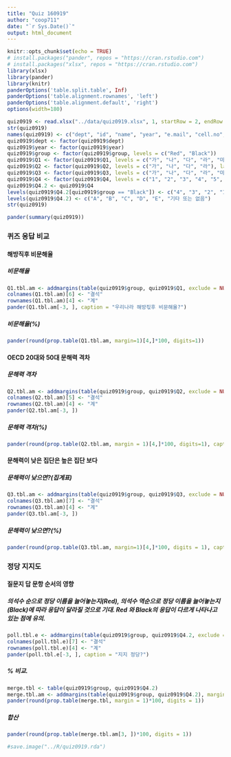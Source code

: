 ```yaml
---
title: "Quiz 160919"
author: "coop711"
date: "`r Sys.Date()`"
output: html_document
---
```


```r
knitr::opts_chunk$set(echo = TRUE)
# install.packages("pander", repos = "https://cran.rstudio.com")
# install.packages("xlsx", repos = "https://cran.rstudio.com")
library(xlsx)
library(pander)
library(knitr)
panderOptions('table.split.table', Inf)
panderOptions('table.alignment.rownames', 'left')
panderOptions('table.alignment.default', 'right')
options(width=180)
```

```r
quiz0919 <- read.xlsx("../data/quiz0919.xlsx", 1, startRow = 2, endRow = 102, colIndex = c(3:7, 9:14), colClasses=c(rep("character", 11)), stringsAsFactors=FALSE)
str(quiz0919)
names(quiz0919) <- c("dept", "id", "name", "year", "e.mail", "cell.no", "Q1", "Q2", "Q3", "Q4", "group")
quiz0919$dept <- factor(quiz0919$dept)
quiz0919$year <- factor(quiz0919$year)
quiz0919$group <- factor(quiz0919$group, levels = c("Red", "Black"))
quiz0919$Q1 <- factor(quiz0919$Q1, levels = c("가", "나", "다", "라", "마"), labels = c("90%", "80%", "50%", "20%", "10%"))
quiz0919$Q2 <- factor(quiz0919$Q2, levels = c("가", "나", "다", "라"), labels = c("대한민국", "영국", "이탈리아", "미국"))
quiz0919$Q3 <- factor(quiz0919$Q3, levels = c("가", "나", "다", "라", "마", "무응답"), labels = c("중위임금60%낮음", "실직가능성2배", "좋지않은건강", "활동참여미흡", "타인신뢰부족", "무응답"))
quiz0919$Q4 <- factor(quiz0919$Q4, levels = c("1", "2", "3", "4", "5", "0"))
quiz0919$Q4.2 <- quiz0919$Q4
levels(quiz0919$Q4.2[quiz0919$group == "Black"]) <- c("4", "3", "2", "1", "5", "0")
levels(quiz0919$Q4.2) <- c("A", "B", "C", "D", "E", "기타 또는 없음")
str(quiz0919)
```

```r
pander(summary(quiz0919))
```

### 퀴즈 응답 비교

#### 해방직후 비문해율

##### 비문해율

```r
Q1.tbl.am <- addmargins(table(quiz0919$group, quiz0919$Q1, exclude = NULL), margin = 1)
colnames(Q1.tbl.am)[6] <- "결석"
rownames(Q1.tbl.am)[4] <- "계"
pander(Q1.tbl.am[-3, ], caption = "우리나라 해방짃후 비문해율?")
```

##### 비문해율(%)

```r
pander(round(prop.table(Q1.tbl.am, margin=1)[4,]*100, digits=1))
```

#### OECD 20대와 50대 문해력 격차

##### 문해력 격차

```r
Q2.tbl.am <- addmargins(table(quiz0919$group, quiz0919$Q2, exclude = NULL), margin = 1)
colnames(Q2.tbl.am)[5] <- "결석"
rownames(Q2.tbl.am)[4] <- "계"
pander(Q2.tbl.am[-3, ])
```

##### 문해력 격차(%)

```r
pander(round(prop.table(Q2.tbl.am, margin = 1)[4,]*100, digits=1), caption = "문해력격차가 큰 나라?")
```

#### 문해력이 낮은 집단은 높은 집단 보다  

##### 문해력이 낮으면?(집계표)

```r
Q3.tbl.am <- addmargins(table(quiz0919$group, quiz0919$Q3, exclude = NULL), margin = 1)
colnames(Q3.tbl.am)[7] <- "결석"
rownames(Q3.tbl.am)[4] <- "계"
pander(Q3.tbl.am[-3, ])
```

##### 문해력이 낮으면?(%)

```r
pander(round(prop.table(Q3.tbl.am, margin=1)[4,]*100, digits = 1), caption = "문해력이 낮으면?")
```

### 정당 지지도

#### 질문지 답 문항 순서의 영향

##### 의석수 순으로 정당 이름을 늘어놓는지(Red), 의석수 역순으로 정당 이름을 늘어놓는지(Black)에 따라 응답이 달라질 것으로 기대. Red 와 Black의 응답이 다르게 나타나고 있는 점에 유의. 

```r
poll.tbl.e <- addmargins(table(quiz0919$group, quiz0919$Q4.2, exclude = NULL), margin = 1)
colnames(poll.tbl.e)[7] <- "결석"
rownames(poll.tbl.e)[4] <- "계"
pander(poll.tbl.e[-3, ], caption = "지지 정당?")
```

##### % 비교.  

```r
merge.tbl <- table(quiz0919$group, quiz0919$Q4.2)
merge.tbl.am <- addmargins(table(quiz0919$group, quiz0919$Q4.2), margin = 1)
pander(round(prop.table(merge.tbl, margin = 1)*100, digits = 1))
```

##### 합산

```r
pander(round(prop.table(merge.tbl.am[3, ])*100, digits = 1))
```

```r
#save.image("../R/quiz0919.rda")
```